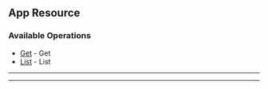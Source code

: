 
## App Resource

### Available Operations

* [Get](/typescript/app_resource/get) - Get
* [List](/typescript/app_resource/list) - List

---
<Get />

---
<List />
